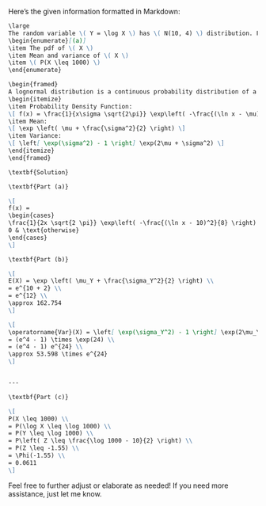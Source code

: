 Here's the given information formatted in Markdown:

```markdown
\large 
The random variable \( Y = \log X \) has \( N(10, 4) \) distribution. Find:
\begin{enumerate}[(a)]
\item The pdf of \( X \)
\item Mean and variance of \( X \)
\item \( P(X \leq 1000) \)
\end{enumerate}

\begin{framed}
A lognormal distribution is a continuous probability distribution of a random variable whose logarithm is normally distributed. Thus, if the random variable \( X \) is log-normally distributed, then \( Y = \ln(X) \) has a normal distribution. Equivalently, if \( Y \) has a normal distribution, then the exponential function of \( Y \), \( X = \exp(Y) \), has a log-normal distribution.
\begin{itemize}
\item Probability Density Function: 
\[ f(x) = \frac{1}{x\sigma \sqrt{2\pi}} \exp\left( -\frac{(\ln x - \mu)^2}{2\sigma^2} \right) \text{ for } x > 0 \]
\item Mean: 
\[ \exp \left( \mu + \frac{\sigma^2}{2} \right) \]
\item Variance: 
\[ \left[ \exp(\sigma^2) - 1 \right] \exp(2\mu + \sigma^2) \]
\end{itemize}
\end{framed}

\textbf{Solution}

\textbf{Part (a)}

\[
f(x) = 
\begin{cases}
\frac{1}{2x \sqrt{2 \pi}} \exp\left( -\frac{(\ln x - 10)^2}{8} \right) & x \geq 0 \\
0 & \text{otherwise}
\end{cases}
\]

\textbf{Part (b)}

\[
E(X) = \exp \left( \mu_Y + \frac{\sigma_Y^2}{2} \right) \\
= e^{10 + 2} \\
= e^{12} \\
\approx 162.754
\]

\[
\operatorname{Var}(X) = \left[ \exp(\sigma_Y^2) - 1 \right] \exp(2\mu_Y + \sigma_Y^2) \\
= (e^4 - 1) \times \exp(24) \\
= (e^4 - 1) e^{24} \\
\approx 53.598 \times e^{24}
\]


---

\textbf{Part (c)}

\[
P(X \leq 1000) \\
= P(\log X \leq \log 1000) \\
= P(Y \leq \log 1000) \\
= P\left( Z \leq \frac{\log 1000 - 10}{2} \right) \\
= P(Z \leq -1.55) \\
= \Phi(-1.55) \\
= 0.0611
\]
```

Feel free to further adjust or elaborate as needed! If you need more assistance, just let me know.
